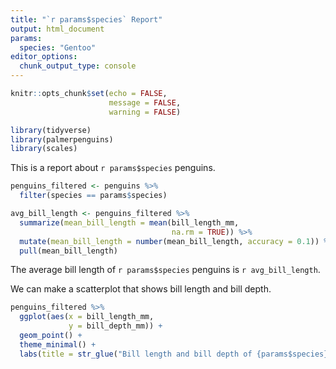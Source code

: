 ```yaml
---
title: "`r params$species` Report"
output: html_document
params:
  species: "Gentoo"
editor_options: 
  chunk_output_type: console
---
```


```r
knitr::opts_chunk$set(echo = FALSE,
                      message = FALSE,
                      warning = FALSE)
```

```r
library(tidyverse)
library(palmerpenguins)
library(scales)
```

This is a report about `r params$species` penguins.

```r
penguins_filtered <- penguins %>% 
  filter(species == params$species)
```

```r
avg_bill_length <- penguins_filtered %>%
  summarize(mean_bill_length = mean(bill_length_mm,
                                    na.rm = TRUE)) %>% 
  mutate(mean_bill_length = number(mean_bill_length, accuracy = 0.1)) %>% 
  pull(mean_bill_length)
```

The average bill length of `r params$species` penguins is `r avg_bill_length`.

We can make a scatterplot that shows bill length and bill depth.

```r
penguins_filtered %>% 
  ggplot(aes(x = bill_length_mm,
             y = bill_depth_mm)) +
  geom_point() +
  theme_minimal() +
  labs(title = str_glue("Bill length and bill depth of {params$species} penguins"))
```




